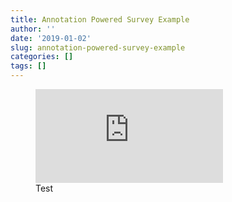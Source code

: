 ```yaml
---
title: Annotation Powered Survey Example
author: ''
date: '2019-01-02'
slug: annotation-powered-survey-example
categories: []
tags: []
---
```


![Test](https://github.com/Dickinson-State-University-Biology/AnnotationPoweredSurvey/blob/master/questions.js)